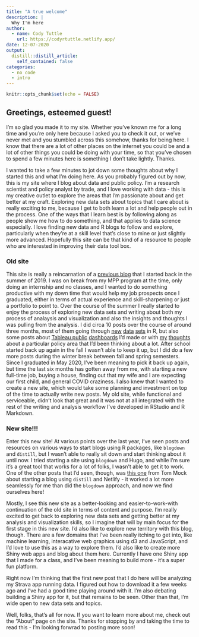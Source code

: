 ```yaml
---
title: "A true welcome"
description: |
  Why I'm here
author:
  - name: Cody Tuttle
    url: https://codyrtuttle.netlify.app/
date: 12-07-2020
output:
  distill::distill_article:
    self_contained: false
categories:
  - no code
  - intro
---
```



```r
knitr::opts_chunk$set(echo = FALSE)
```

## Greetings, esteemed guest! 

I'm so glad you made it to my site. Whether you've known me for a long time and you're only here because I asked you to check it out, or we've never met and you stumbled across this somehow, thanks for being here. I know that there are a lot of other places on the internet you could be and a lot of other things you could be doing with your time, so that you've chosen to spend a few minutes here is something I don't take lightly. Thanks.

I wanted to take a few minutes to jot down some thoughts about why I started this and what I'm doing here. As you probably figured out by now, this is my site where I blog about data and public policy. I'm a research scientist and policy analyst by trade, and I love working with data - this is my creative outlet to explore the areas that I'm passionate about and get better at my craft. Exploring new data sets about topics that I care about is really exciting to me, because I get to both learn a lot and help people out in the process. One of the ways that I learn best is by following along as people show me how to do something, and that applies to data science especially. I love finding new data and R blogs to follow and explore, particularly when they're at a skill level that's close to mine or just slightly more advanced. Hopefully this site can be that kind of a resource to people who are interested in improving their data tool box. 

### Old site

This site is really a reincarnation of a [previous blog](https://crtuttle.weebly.com/) that I started back in the summer of 2019. I was on break from my MPP program at the time, only doing an internship and no classes, and I wanted to do something productive with my down time that would help my job prospects once I graduated, either in terms of actual experience and skill-sharpening or just a portfolio to point to. Over the course of the summer I really started to enjoy the process of exploring new data sets and writing about both my process of analaysis and visualization and also the insights and thoughts I was pulling from the analysis. I did circa 10 posts over the course of around three months, most of them going through [new](https://crtuttle.weebly.com/blog/mapping-the-twin-cities) [data](https://crtuttle.weebly.com/blog/police-stops-in-st-paul-minnesota) [sets](https://crtuttle.weebly.com/blog/northeast-minneapolis-rental-market-dynamics) in R, but also some posts about [Tableau public](https://public.tableau.com/profile/cody.tuttle#!/vizhome/MinimumWageWorkAcrosstheUnitedStates2002to2017/Dashboard1) [dashboards](https://public.tableau.com/profile/cody.tuttle#!/vizhome/StateandCountyPovertyRates/PovertyRatesDash) I'd made or with [my](https://crtuttle.weebly.com/blog/moving-to-opportunity-research-and-policy) [thoughts](https://crtuttle.weebly.com/blog/poverty-and-opportunity-pt-ii) about a particular policy area that I'd been thinking about a lot. After school started back up again in the fall I wasn't able to keep it up, but I did do a few more posts during the winter break between fall and spring semesters. Since I graduated in May 2020, I've been meaning to pick it back up again, but time the last six months has gotten away from me, with starting a new full-time job, buying a house, finding out that my wife and I are expecting our first child, and general COVID craziness. I also knew that I wanted to create a new site, which would take some planning and investment on top of the time to actually write new posts. My old site, while functional and serviceable, didn't look that great and it was not at all integrated with the rest of the writing and analysis workflow I've developed in RStudio and R Markdown. 

### New site!!!

Enter this new site! At various points over the last year, I've seen posts and resources on various ways to start blogs using R packages, like `blogdown` and `distill`, but I wasn't able to really sit down and start thinking about it until now. I tried starting a site using `blogdown` and Hugo, and while I'm sure it's a great tool that works for a lot of folks, I wasn't able to get it to work. One of the other posts that I'd seen, though, was [this one](https://themockup.netlify.app/posts/2020-08-01-building-a-blog-with-distill/) from Tom Mock about starting a blog using `distill` and Netlify - it worked a lot more seamlessly for me than did the `blogdown` approach, and now we find ourselves here!

Mostly, I see this new site as a better-looking and easier-to-work-with continuation of the old site in terms of content and purpose. I'm really excited to get back to exploring new data sets and getting better at my analysis and visualization skills, so I imagine that will by main focus for the first stage in this new site. I'd also like to explore new territory with this blog, though. There are a few domains that I've been really itching to get into, like machine learning, interacative web graphics using d3 and JavaScript, and I'd love to use this as a way to explore them. I'd also like to create more Shiny web apps and blog about them here. Currently I have one Shiny app that I made for a class, and I've been meaning to build more - it's a super fun platform. 

Right now I'm thinking that the first new post that I do here will be analyzing my Strava app running data. I figured out how to download it a few weeks ago and I've had a good time playing around with it. I'm also debating building a Shiny app for it, but that remains to be seen. Other than that, I'm wide open to new data sets and topics. 

Well, folks, that's all for now. If you want to learn more about me, check out the "About" page on the site. Thanks for stopping by and taking the time to read this - I'm looking forwrad to posting more soon!


